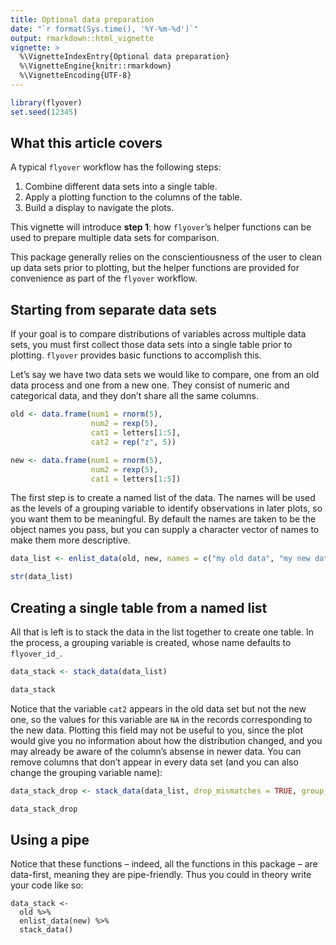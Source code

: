 ```yaml
---
title: Optional data preparation
date: "`r format(Sys.time(), '%Y-%m-%d')`"
output: rmarkdown::html_vignette
vignette: >
  %\VignetteIndexEntry{Optional data preparation}
  %\VignetteEngine{knitr::rmarkdown}
  %\VignetteEncoding{UTF-8}
---
```


```r
library(flyover)
set.seed(12345)
```

## What this article covers

A typical `flyover` workflow has the following steps:

1. Combine different data sets into a single table.
2. Apply a plotting function to the columns of the table.
3. Build a display to navigate the plots.

This vignette will introduce **step 1**: how `flyover`'s helper functions can be used to prepare multiple data sets for comparison.

This package generally relies on the conscientiousness of the user to clean up data sets prior to plotting, but the helper functions are provided for convenience as part of the `flyover` workflow.


## Starting from separate data sets

If your goal is to compare distributions of variables across multiple data sets, you must first collect those data sets into a single table prior to plotting.  `flyover` provides basic functions to accomplish this.

Let's say we have two data sets we would like to compare, one from an old data process and one from a new one.  They consist of numeric and categorical data, and they don't share all the same columns.

```r
old <- data.frame(num1 = rnorm(5),
                  num2 = rexp(5),
                  cat1 = letters[1:5],
                  cat2 = rep("z", 5))

new <- data.frame(num1 = rnorm(5),
                  num2 = rexp(5),
                  cat1 = letters[1:5])
```

The first step is to create a named list of the data.  The names will be used as the levels of a grouping variable to identify observations in later plots, so you want them to be meaningful.  By default the names are taken to be the object names you pass, but you can supply a character vector of names to make them more descriptive.

```r
data_list <- enlist_data(old, new, names = c("my old data", "my new data"))

str(data_list)
```


## Creating a single table from a named list

All that is left is to stack the data in the list together to create one table.  In the process, a grouping variable is created, whose name defaults to `flyover_id_`.

```r
data_stack <- stack_data(data_list)

data_stack
```

Notice that the variable `cat2` appears in the old data set but not the new one, so the values for this variable are `NA` in the records corresponding to the new data.  Plotting this field may not be useful to you, since the plot would give you no information about how the distribution changed, and you may already be aware of the column's absense in newer data.  You can remove columns that don't appear in every data set (and you can also change the grouping variable name):

```r
data_stack_drop <- stack_data(data_list, drop_mismatches = TRUE, group_var = "grp")

data_stack_drop
```


## Using a pipe

Notice that these functions -- indeed, all the functions in this package -- are data-first, meaning they are pipe-friendly.  Thus you could in theory write your code like so:

```
data_stack <-
  old %>%
  enlist_data(new) %>%
  stack_data()
```